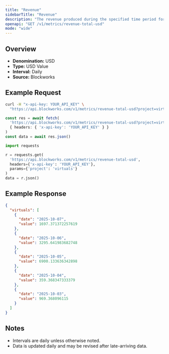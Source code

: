 ```yaml
---
title: "Revenue"
sidebarTitle: "Revenue"
description: "The revenue produced during the specified time period for given project."
openapi: "GET /v1/metrics/revenue-total-usd"
mode: "wide"
---
```


## Overview

- **Denomination:** USD
- **Type:** USD Value
- **Interval:** Daily
- **Source:** Blockworks

## Example Request

<CodeGroup>

```bash cURL
curl -H "x-api-key: YOUR_API_KEY" \
  "https://api.blockworks.com/v1/metrics/revenue-total-usd?project=virtuals"
```

```typescript TypeScript
const res = await fetch(
  'https://api.blockworks.com/v1/metrics/revenue-total-usd?project=virtuals',
  { headers: { 'x-api-key': 'YOUR_API_KEY' } }
)
const data = await res.json()
```

```python Python
import requests

r = requests.get(
  'https://api.blockworks.com/v1/metrics/revenue-total-usd',
  headers={'x-api-key': 'YOUR_API_KEY'},
  params={'project': 'virtuals'}
)
data = r.json()
```

</CodeGroup>

## Example Response

```json
{
  "virtuals": [
    {
      "date": "2025-10-07",
      "value": 1697.371372257619
    },
    {
      "date": "2025-10-06",
      "value": 3295.641983682748
    },
    {
      "date": "2025-10-05",
      "value": 6900.133636342898
    },
    {
      "date": "2025-10-04",
      "value": 359.368347333379
    },
    {
      "date": "2025-10-03",
      "value": 969.368096115
    }
  ]
}
```

## Notes
- Intervals are daily unless otherwise noted.
- Data is updated daily and may be revised after late-arriving data.